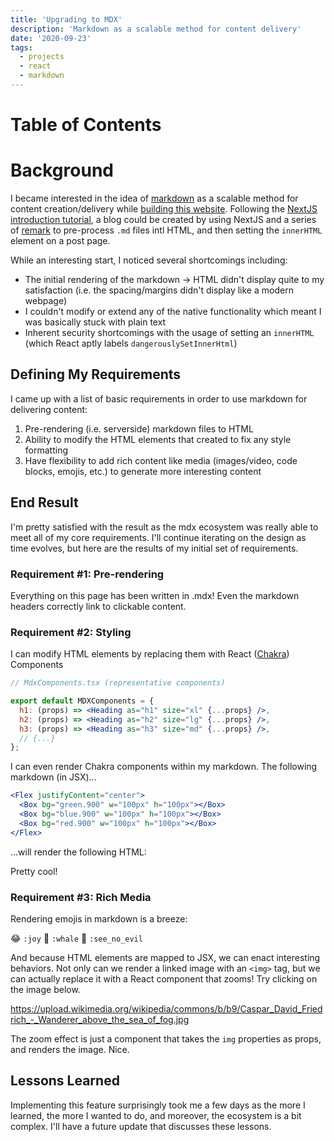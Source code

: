 ```yaml
---
title: 'Upgrading to MDX'
description: 'Markdown as a scalable method for content delivery'
date: '2020-09-23'
tags:
  - projects
  - react
  - markdown
---
```


# Table of Contents

# Background

I became interested in the idea of [markdown](https://en.wikipedia.org/wiki/Markdown) as a scalable method for content creation/delivery while [building this website](http://localhost:3000/posts/my-first-react-project). Following the [NextJS introduction tutorial](https://nextjs.org/learn/basics/create-nextjs-app), a blog could be created by using NextJS and a series of [remark](https://github.com/remarkjs/remark/blob/main/doc/plugins.md) to pre-process `.md` files intl HTML, and then setting the `innerHTML` element on a post page.

While an interesting start, I noticed several shortcomings including:

- The initial rendering of the markdown -> HTML didn't display quite to my satisfaction (i.e. the spacing/margins didn't display like a modern webpage)
- I couldn't modify or extend any of the native functionality which meant I was basically stuck with plain text
- Inherent security shortcomings with the usage of setting an `innerHTML` (which React aptly labels `dangerouslySetInnerHtml`)

## Defining My Requirements

I came up with a list of basic requirements in order to use markdown for delivering content:

1. Pre-rendering (i.e. serverside) markdown files to HTML
2. Ability to modify the HTML elements that created to fix any style formatting
3. Have flexibility to add rich content like media (images/video, code blocks, emojis, etc.) to generate more interesting content

## End Result

I'm pretty satisfied with the result as the mdx ecosystem was really able to meet all of my core requirements. I'll continue iterating on the design as time evolves, but here are the results of my initial set of requirements.

### Requirement #1: Pre-rendering

Everything on this page has been written in .mdx! Even the markdown headers correctly link to clickable content.

### Requirement #2: Styling

I can modify HTML elements by replacing them with React ([Chakra](https://chakra-ui.com/)) Components

```jsx
// MdxComponents.tsx (representative components)

export default MDXComponents = {
  h1: (props) => <Heading as="h1" size="xl" {...props} />,
  h2: (props) => <Heading as="h2" size="lg" {...props} />,
  h3: (props) => <Heading as="h3" size="md" {...props} />,
  // {...}
};
```

I can even render Chakra components within my markdown. The following markdown (in JSX)...

```jsx
<Flex justifyContent="center">
  <Box bg="green.900" w="100px" h="100px"></Box>
  <Box bg="blue.900" w="100px" h="100px"></Box>
  <Box bg="red.900" w="100px" h="100px"></Box>
</Flex>
```

...will render the following HTML:

<Flex justifyContent="center">
  <Box bg="green.900" w="100px" h="100px"></Box>
  <Box bg="blue.900" w="100px" h="100px"></Box>
  <Box bg="red.900" w="100px" h="100px"></Box>
</Flex>

Pretty cool!

### Requirement #3: Rich Media

Rendering emojis in markdown is a breeze:

:joy: `:joy`
:whale: `:whale`
:see_no_evil: `:see_no_evil`

And because HTML elements are mapped to JSX, we can enact interesting behaviors. Not only can we render a linked image with an `<img>` tag, but we can actually replace it with a React component that zooms! Try clicking on the image below.

https://upload.wikimedia.org/wikipedia/commons/b/b9/Caspar_David_Friedrich_-_Wanderer_above_the_sea_of_fog.jpg

The zoom effect is just a component that takes the `img` properties as props, and renders the image. Nice.

## Lessons Learned

Implementing this feature surprisingly took me a few days as the more I learned, the more I wanted to do, and moreover, the ecosystem is a bit complex. I'll have a future update that discusses these lessons.
